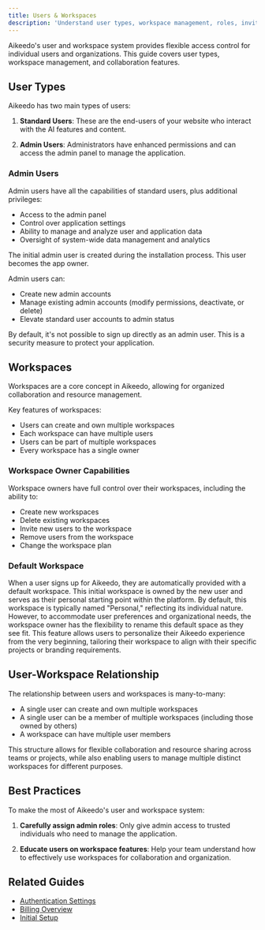 ```yaml
---
title: Users & Workspaces
description: 'Understand user types, workspace management, roles, invitations, and multi-tenant architecture in Aikeedo for organizational access control.'
---
```


Aikeedo's user and workspace system provides flexible access control for individual users and organizations. This guide covers user types, workspace management, and collaboration features.

## User Types

Aikeedo has two main types of users:

1. **Standard Users**: These are the end-users of your website who interact with the AI features and content.

2. **Admin Users**: Administrators have enhanced permissions and can access the admin panel to manage the application.

### Admin Users

Admin users have all the capabilities of standard users, plus additional privileges:

- Access to the admin panel
- Control over application settings 
- Ability to manage and analyze user and application data
- Oversight of system-wide data management and analytics

<Note>
The initial admin user is created during the installation process. This user becomes the app owner.
</Note>

Admin users can:
- Create new admin accounts
- Manage existing admin accounts (modify permissions, deactivate, or delete)
- Elevate standard user accounts to admin status

<Warning>
By default, it's not possible to sign up directly as an admin user. This is a security measure to protect your application.
</Warning>

## Workspaces

Workspaces are a core concept in Aikeedo, allowing for organized collaboration and resource management.

Key features of workspaces:

- Users can create and own multiple workspaces
- Each workspace can have multiple users
- Users can be part of multiple workspaces
- Every workspace has a single owner

### Workspace Owner Capabilities

Workspace owners have full control over their workspaces, including the ability to:

- Create new workspaces
- Delete existing workspaces
- Invite new users to the workspace
- Remove users from the workspace
- Change the workspace plan

### Default Workspace

When a user signs up for Aikeedo, they are automatically provided with a default workspace. This initial workspace is owned by the new user and serves as their personal starting point within the platform. By default, this workspace is typically named "Personal," reflecting its individual nature. However, to accommodate user preferences and organizational needs, the workspace owner has the flexibility to rename this default space as they see fit. This feature allows users to personalize their Aikeedo experience from the very beginning, tailoring their workspace to align with their specific projects or branding requirements.

## User-Workspace Relationship

The relationship between users and workspaces is many-to-many:

- A single user can create and own multiple workspaces
- A single user can be a member of multiple workspaces (including those owned by others)
- A workspace can have multiple user members

This structure allows for flexible collaboration and resource sharing across teams or projects, while also enabling users to manage multiple distinct workspaces for different purposes.

## Best Practices

To make the most of Aikeedo's user and workspace system:

1. **Carefully assign admin roles**: Only give admin access to trusted individuals who need to manage the application.

2. **Educate users on workspace features**: Help your team understand how to effectively use workspaces for collaboration and organization.


## Related Guides

- [Authentication Settings](/authentication/accounts-settings)
- [Billing Overview](/billing/overview)
- [Initial Setup](/get-started/initial-setup)
